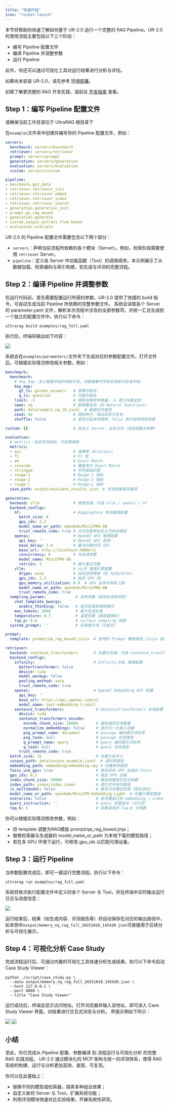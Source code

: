 ```yaml
---
title: "快速开始"
icon: "rocket-launch"
---
```


本节将帮助你快速了解如何基于 UR-2.0 运行一个完整的 RAG Pipeline。UR-2.0 的使用流程主要包括以下三个阶段：

- 编写 Pipeline 配置文件
- 编译 Pipeline 并调整参数
- 运行 Pipeline

此外，你还可以通过可视化工具对运行结果进行分析与评估。

<Tip>如果尚未安装 UR-2.0，请先参考 [环境部署](/pages/cn/getting_started/installation)。</Tip>

<Tip>如需了解更完整的 RAG 开发实践，请前往 [开发指南](/pages/cn/tutorials/part_1/server_index) 查看。</Tip>

## Step 1：编写 Pipeline 配置文件

<Info>请确保当前工作目录位于 UltraRAG 根目录下</Info>

在`examples`文件夹中创建并编写你的 Pipeline 配置文件，例如：

```yaml examples/rag_full.yaml icon="/images/yaml.svg"
servers:
  benchmark: servers/benchmark
  retriever: servers/retriever
  prompt: servers/prompt
  generation: servers/generation
  evaluation: servers/evaluation
  custom: servers/custom

pipeline:
- benchmark.get_data
- retriever.retriever_init
- retriever.retriever_embed
- retriever.retriever_index
- retriever.retriever_search
- generation.generation_init
- prompt.qa_rag_boxed
- generation.generate
- custom.output_extract_from_boxed
- evaluation.evaluate
```

UR-2.0 的 Pipeline 配置文件需要包含以下两个部分：
 
- `servers`：声明当前流程所依赖的各个模块（Server）。例如，检索阶段需要使用 `retriever` Server。
- `pipeline`：定义各 Server 中功能函数（Tool）的调用顺序。本示例展示了从数据加载、检索编码与索引构建，到生成与评测的完整流程。

## Step 2：编译 Pipeline 并调整参数

在运行代码前，首先需要配置运行所需的参数。UR-2.0 提供了快捷的 build 指令，可自动生成当前 Pipeline 所依赖的完整参数文件。
系统会读取各个 Server 的 parameter.yaml 文件，解析本次流程中涉及的全部参数项，并统一汇总生成到一个独立的配置文件中。执行以下命令：

```shell
ultrarag build examples/rag_full.yaml
```

执行后，终端将输出如下内容：

![](/images/getting_started/rag_build.png)

系统会在`examples/parameters/`文件夹下生成对应的参数配置文件。打开文件后，可根据实际情况修改相关参数，例如：

```yaml examples/parameters/sayhello_parameter.yaml icon="/images/yaml.svg"
benchmark:
  benchmark:
    # key_map：定义数据字段的映射关系，将数据集中字段名映射为标准字段
    key_map:
      gt_ls: golden_answers   # 答案字段名
      q_ls: question          # 问题字段名
    limit: -1                 # 限制加载样本数量，-1 表示加载全部
    name: nq                  # 数据集名称（如 Natural Questions）
    path: data/sample_nq_10.jsonl  # 数据文件路径
    seed: 42                  # 随机种子，保证实验可复现
    shuffle: false            # 是否打乱样本顺序，false 表示按原顺序加载

custom: {}                    # 自定义 Server，此处为空（当前函数无参数）

evaluation:
  # metrics：指定评测指标，可按需增删
  metrics:
  - acc                       # 准确率（Accuracy）
  - f1                        # F1 值
  - em                        # Exact Match
  - coverem                   # 覆盖率式 Exact Match
  - stringem                  # 字符串级匹配
  - rouge-1                   # Rouge-1 指标
  - rouge-2                   # Rouge-2 指标
  - rouge-l                   # Rouge-L 指标
  save_path: output/evaluate_results.json  # 评测结果保存路径

generation:
  backend: vllm               # 推理后端，可选 vllm / openai / hf
  backend_configs:
    hf:                       # HuggingFace 本地推理配置
      batch_size: 8
      gpu_ids: 2,3
      model_name_or_path: openbmb/MiniCPM4-8B
      trust_remote_code: true # 允许加载带自定义代码的模型
    openai:                   # OpenAI API 推理配置
      api_key: ''             # OpenAI API 密钥
      base_delay: 1.0         # 重试间隔时间（秒）
      base_url: http://localhost:8000/v1
      concurrency: 8          # 并发请求数
      model_name: MiniCPM4-8B
      retries: 3              # 最大重试次数
    vllm:                     # vLLM 推理引擎配置
      dtype: auto             # 自动选择精度（如 fp16/bf16）
      gpu_ids: 2,3            # 指定 GPU ID
      gpu_memory_utilization: 0.9  # GPU 显存利用率上限
      model_name_or_path: openbmb/MiniCPM4-8B
      trust_remote_code: true
  sampling_params:             # 采样参数（影响生成多样性）
    chat_template_kwargs:
      enable_thinking: false   # 是否启用思维链模式
    max_tokens: 2048           # 最大生成长度
    temperature: 0.7           # 温度系数（越高越随机）
    top_p: 0.8                 # nucleus sampling 阈值
  system_prompt: ''            # 系统提示词（可留空）

prompt:
  template: prompt/qa_rag_boxed.jinja  # 使用的 Prompt 模板路径（Jinja 格式）

retriever:
  backend: sentence_transformers       # 向量化后端，可选 sentence_transformers / infinity / openai
  backend_configs:
    infinity:                          # Infinity-Emb 推理配置
      bettertransformer: false
      device: cuda
      model_warmup: false
      pooling_method: auto
      trust_remote_code: true
    openai:                            # OpenAI Embedding API 配置
      api_key: ''
      base_url: https://api.openai.com/v1
      model_name: text-embedding-3-small
    sentence_transformers:              # SentenceTransformers 本地配置
      device: cuda
      sentence_transformers_encode:
        encode_chunk_size: 10000        # 每批编码文本数量
        normalize_embeddings: false     # 是否归一化嵌入向量
        psg_prompt_name: document       # passage 编码提示词名称
        psg_task: null                  # passage 任务类型
        q_prompt_name: query            # query 编码提示词名称
        q_task: null                    # query 任务类型
      trust_remote_code: true
  batch_size: 16                        # 向量化批大小
  corpus_path: data/corpus_example.jsonl  # 语料库路径
  embedding_path: embedding/embedding.npy # 向量保存路径
  faiss_use_gpu: true                   # 是否启用 GPU 加速的 Faiss
  gpu_ids: 0,1                          # 指定 GPU 设备
  index_chunk_size: 50000               # 每批构建索引的文档数
  index_path: index/index.index         # 索引文件保存路径
  is_multimodal: false                  # 是否为多模态检索（图文混合）
  model_name_or_path: openbmb/MiniCPM-Embedding-Light  # 向量化模型路径
  overwrite: false                      # 是否覆盖已有 embedding / index
  query_instruction: ''                 # query 前置指令（可为空）
  top_k: 5                              # 检索返回的 Top-K 文档数
```

你可以根据实际情况修改参数，例如：

- 将 template 调整为RAG模版 prompt/qa_rag_boxed.jinja；
- 替换检索器与生成器的 model_name_or_path 为本地下载的模型路径；
- 若在多 GPU 环境下运行，可修改 gpu_ids 以匹配可用设备。

## Step 3：运行 Pipeline

当参数配置完成后，即可一键运行完整流程。执行以下命令：

```shell
ultrarag run examples/rag_full.yaml
```

系统将依次执行配置文件中定义的各个 Server 与 Tool，并在终端中实时输出运行日志与进度信息：

![](/images/getting_started/rag_run.png)

运行结束后，结果（如生成内容、评测报告等）将自动保存在对应的输出路径中，如本例中`output/memory_nq_rag_full_20251010_145420.json`可直接用于后续分析与可视化展示。

## Step 4：可视化分析 Case Study

完成流程运行后，可通过内置的可视化工具快速分析生成结果。执行以下命令启动 Case Study Viewer：

```shell
python ./script/case_study.py \
  --data output/memory_nq_rag_full_20251010_145420.json \
  --host 127.0.0.1 \
  --port 8080 \
  --title "Case Study Viewer"
```

运行成功后，终端会显示访问地址。打开浏览器并输入该地址，即可进入 Case Study Viewer 界面，对结果进行交互式浏览与分析。
界面示例如下所示：

![](/images/getting_started/case1.png)
![](/images/getting_started/case2.png)

## 小结

至此，你已完成从 Pipeline 配置、参数编译 到 流程运行与可视化分析 的完整 RAG 实践流程。
UR-2.0 通过模块化的 MCP 架构与统一的评测体系，使得 RAG 系统的构建、运行与分析更加高效、直观、可复现。

你可以在此基础上：

- 替换不同的模型或检索器，探索多种组合效果；
- 自定义新的 Server 与 Tool，扩展系统功能；
- 利用评测模块快速对比实验结果，开展系统性研究。